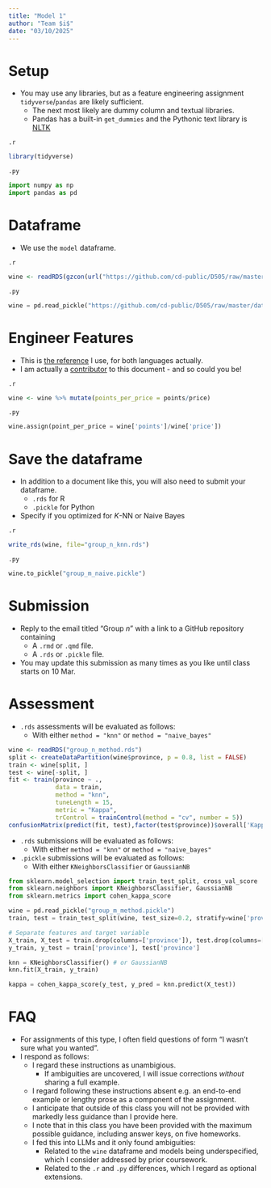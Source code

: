 ```yaml
---
title: "Model 1"
author: "Team $i$"
date: "03/10/2025"
---
```


# Setup

- You may use any libraries, but as a feature engineering assignment `tidyverse`/`pandas` are likely sufficient.
    - The next most likely are dummy column and textual libraries.
    - Pandas has a built-in `get_dummies` and the Pythonic text library is [NLTK](https://www.nltk.org/)

`.r`

```.r
library(tidyverse)
```

`.py`

```.py
import numpy as np
import pandas as pd
```


# Dataframe

- We use the `model` dataframe.

`.r`

```.r
wine <- readRDS(gzcon(url("https://github.com/cd-public/D505/raw/master/dat/model.rds")))
```

`.py`

```.py
wine = pd.read_pickle("https://github.com/cd-public/D505/raw/master/dat/model.pickle")
```


# Engineer Features

- This is [the reference](https://pandas.pydata.org/docs/getting_started/comparison/comparison_with_r.html) I use, for both languages actually.
- I am actually a [contributor](https://github.com/pandas-dev/pandas/pull/60177) to this document - and so could you be!

`.r`

```.r
wine <- wine %>% mutate(points_per_price = points/price)
```

`.py`

```.py
wine.assign(point_per_price = wine['points']/wine['price'])
```

# Save the dataframe

- In addition to a document like this, you will also need to submit your dataframe.
    - `.rds` for R
    - `.pickle` for Python
- Specify if you optimized for $K$-NN or Naive Bayes

`.r`

```.r
write_rds(wine, file="group_n_knn.rds")
```

`.py`

```.py
wine.to_pickle("group_m_naive.pickle")
```

# Submission

- Reply to the email titled "Group $n$" with a link to a GitHub repository containing
    - A `.rmd` or `.qmd` file.
    - A `.rds` or `.pickle` file.
- You may update this submission as many times as you like until class starts on 10 Mar.

# Assessment

- `.rds` assessments will be evaluated as follows:
    - With either `method = "knn"` or `method = "naive_bayes"`

```.r
wine <- readRDS("group_n_method.rds")
split <- createDataPartition(wine$province, p = 0.8, list = FALSE)
train <- wine[split, ]
test <- wine[-split, ]
fit <- train(province ~ .,
             data = train, 
             method = "knn",
             tuneLength = 15,
             metric = "Kappa",
             trControl = trainControl(method = "cv", number = 5))
confusionMatrix(predict(fit, test),factor(test$province))$overall['Kappa']
```

- `.rds` submissions will be evaluated as follows:
    - With either `method = "knn"` or `method = "naive_bayes"`



- `.pickle` submissions will be evaluated as follows:
    - With either `KNeighborsClassifier` or `GaussianNB`

```.py
from sklearn.model_selection import train_test_split, cross_val_score
from sklearn.neighbors import KNeighborsClassifier, GaussianNB
from sklearn.metrics import cohen_kappa_score

wine = pd.read_pickle("group_m_method.pickle")
train, test = train_test_split(wine, test_size=0.2, stratify=wine['province'])

# Separate features and target variable
X_train, X_test = train.drop(columns=['province']), test.drop(columns=['province'])
y_train, y_test = train['province'], test['province']

knn = KNeighborsClassifier() # or GaussianNB
knn.fit(X_train, y_train)

kappa = cohen_kappa_score(y_test, y_pred = knn.predict(X_test))
```

# FAQ

- For assignments of this type, I often field questions of form "I wasn't sure what you wanted".
- I respond as follows:
    - I regard these instructions as unambigious.
        - If ambiguities are uncovered, I will issue corrections *without* sharing a full example.
    - I regard following these instructions absent e.g. an end-to-end example or lengthy prose as a component of the assignment.
    - I anticipate that outside of this class you will not be provided with markedly less guidance than I provide here.
    - I note that in this class you have been provided with the maximum possible guidance, including answer keys, on five homeworks.
    - I fed this into LLMs and it only found ambiguities:
        - Related to the `wine` dataframe and models being underspecified, which I consider addressed by prior coursework.
        - Related to the `.r` and `.py` differences, which I regard as optional extensions.


